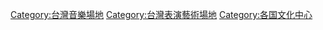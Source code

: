 [[Category:台灣音樂場地|Category:台灣音樂場地]]
[[Category:台灣表演藝術場地|Category:台灣表演藝術場地]]
[[Category:各国文化中心|Category:各国文化中心]]